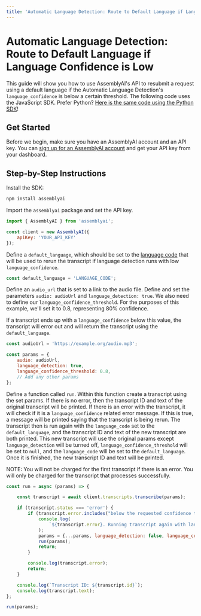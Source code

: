 ```yaml
---
title: 'Automatic Language Detection: Route to Default Language if Language Confidence is Low'
---
```




# Automatic Language Detection: Route to Default Language if Language Confidence is Low

This guide will show you how to use AssemblyAI's API to resubmit a request using a default language if the Automatic Language Detection's `language_confidence` is below a certain threshold. The following code uses the JavaScript SDK. Prefer Python? [Here is the same code using the Python SDK](automatic-language-detection-route-default-language-python.ipynb)!

## Get Started

Before we begin, make sure you have an AssemblyAI account and an API key. You can [sign up for an AssemblyAI account](https://www.assemblyai.com/app) and get your API key from your dashboard.

## Step-by-Step Instructions

Install the SDK:

```js
npm install assemblyai
```

Import the `assemblyai` package and set the API key.

```js
import { AssemblyAI } from 'assemblyai';

const client = new AssemblyAI({
    apiKey: 'YOUR_API_KEY' 
});
```

Define a `default_language`, which should be set to the [language code](https://www.assemblyai.com/docs/getting-started/supported-languages) that will be used to rerun the transcript if language detection runs with low `language_confidence`.

```js
const default_language = 'LANGUAGE_CODE';
```

Define an `audio_url` that is set to a link to the audio file. Define and set the parameters `audio: audioUrl` and `language_detection: true`. We also need to define our `language_confidence_threshold`. For the purposes of this example, we'll set it to 0.8, representing 80% confidence.

If a transcript ends up with a `language_confidence` below this value, the transcript will error out and will return the transcript using the `default_language`.  

```js
const audioUrl = 'https://example.org/audio.mp3';

const params = {
    audio: audioUrl,
    language_detection: true,
    language_confidence_threshold: 0.8,
    // Add any other params
};
```

Define a function called `run`. Within this function create a transcript using the set params. If there is no error, then the transcript ID and text of the original transcript will be printed. If there is an error with the transcript, it will check if it is a `language_confidence` related error message. If this is true, a message will be printed saying that the transcript is being rerun. The transcript then is run again with the `language_code` set to the `default_language`, and the transcript ID and text of the new transcript are both printed. This new transcript will use the original params except `language_detection` will be turned off, `language_confidence_threshold` will be set to `null`, and the `language_code` will be set to the `default_language`. Once it is finished, the new transcript ID and text will be printed.

NOTE: You will not be charged for the first transcript if there is an error. You will only be charged for the transcript that processes successfully.

```js
const run = async (params) => {

    const transcript = await client.transcripts.transcribe(params);

    if (transcript.status === 'error') {
        if (transcript.error.includes("below the requested confidence threshold value")) {
            console.log(
                `${transcript.error}. Running transcript again with language set to '${default_language}'.`
            );
            params = {...params, language_detection: false, language_confidence_threshold: null, language_code: default_language};
            run(params);
            return;
        }

        console.log(transcript.error);
        return;
    }

    console.log(`Transcript ID: ${transcript.id}`);
    console.log(transcript.text);
};

run(params);
```
